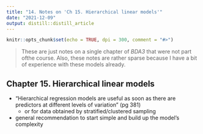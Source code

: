 ```yaml
---
title: "14. Notes on 'Ch 15. Hierarchical linear models'"
date: "2021-12-09"
output: distill::distill_article
---
```


```r
knitr::opts_chunk$set(echo = TRUE, dpi = 300, comment = "#>")
```

> These are just notes on a single chapter of *BDA3* that were not part ofthe course.
> Also, these notes are rather sparse because I have a bit of experience with these models already.

## Chapter 15. Hierarchical linear models

- "Hierarchical regression models are useful as soon as there are predictors at different levels of variation" (pg 381)
  - or for data obtained by stratified/clustered sampling
- general recommendation to start simple and build up the model's complexity

